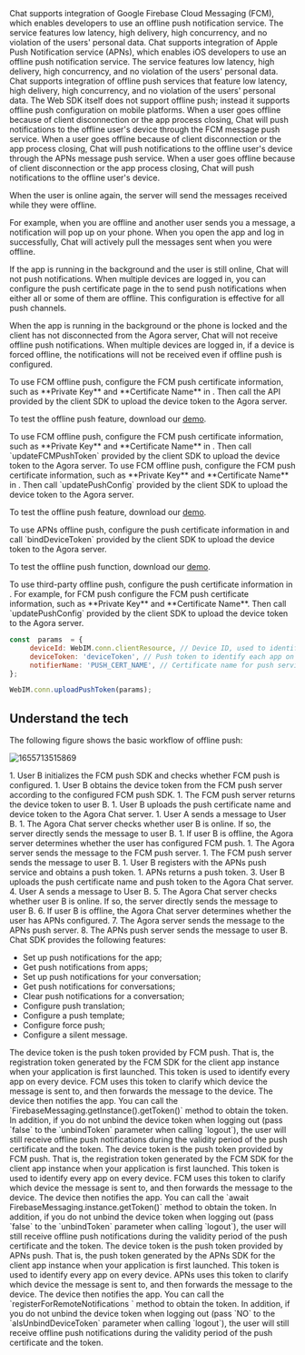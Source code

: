 
<PlatformWrapper notAllowed="android">
<PlatformWrapper notAllowed="ios">
<PlatformWrapper notAllowed="web">
<PlatformWrapper notAllowed="flutter">
<PlatformWrapper notAllowed="react-native">
<FeatureNotSupported />
</PlatformWrapper>
</PlatformWrapper>
</PlatformWrapper>
</PlatformWrapper>
</PlatformWrapper>

<PlatformWrapper notAllowed="windows">
<PlatformWrapper notAllowed="unity">

<PlatformWrapper notAllowed="ios">
<PlatformWrapper notAllowed="web">
Chat supports integration of Google Firebase Cloud Messaging (FCM), which enables developers to use an offline push notification service. The service features low latency, high delivery, high concurrency, and no violation of the users' personal data.
</PlatformWrapper>
</PlatformWrapper>

<PlatformWrapper platform="ios">
Chat supports integration of Apple Push Notification service (APNs), which enables iOS developers to use an offline push notification service. The service features low latency, high delivery, high concurrency, and no violation of the users' personal data.
</PlatformWrapper>

<PlatformWrapper platform="web">
Chat supports integration of offline push services that feature low latency, high delivery, high concurrency, and no violation of the users' personal data. The Web SDK itself does not support offline push; instead it supports offline push configuration on mobile platforms.
</PlatformWrapper>

<PlatformWrapper notAllowed="ios">
<PlatformWrapper notAllowed="web">
When a user goes offline because of client disconnection or the app process closing, Chat will push notifications to the offline user's device through the FCM message push service.
</PlatformWrapper>
</PlatformWrapper>

<PlatformWrapper platform="ios">
When a user goes offline because of client disconnection or the app process closing, Chat will push notifications to the offline user's device through the APNs message push service.
</PlatformWrapper>

<PlatformWrapper platform="web">
When a user goes offline because of client disconnection or the app process closing, Chat will push notifications to the offline user's device.
</PlatformWrapper>

When the user is online again, the server will send the messages received while they were offline.

<PlatformWrapper notAllowed="web">
For example, when you are offline and another user sends you a message, a notification will pop up on your phone. When you open the app and log in successfully, Chat will actively pull the messages sent when you were offline.
</PlatformWrapper>

If the app is running in the background and the user is still online, Chat will not push notifications. When multiple devices are logged in, you can configure the push certificate page in the <Link to="{{Global.AGORA_CONSOLE_URL}}"><Vg k="CONSOLE" /></Link> to send push notifications when either all or some of them are offline. This configuration is effective for all push channels.

<Admonition type="info" title="Note">When the app is running in the background or the phone is locked and the client has not disconnected from the Agora server, Chat will not receive offline push notifications. When multiple devices are logged in, if a device is forced offline, the notifications will not be received even if offline push is configured.</Admonition>

<PlatformWrapper platform="android">
To use FCM offline push, configure the FCM push certificate information, such as **Private Key** and **Certificate Name** in <Link to="{{Global.AGORA_CONSOLE_URL}}"><Vg k="CONSOLE" /></Link>. Then call the API provided by the client SDK to upload the device token to the Agora server.

To test the offline push feature, download our [demo](https://download.agora.io/sdk/release/agorachatdemo_android_1.1.0.apk).
</PlatformWrapper>

<PlatformWrapper platform="flutter">
To use FCM offline push, configure the FCM push certificate information, such as **Private Key** and **Certificate Name** in <Link to="{{Global.AGORA_CONSOLE_URL}}"><Vg k="CONSOLE" /></Link>. Then call `updateFCMPushToken` provided by the client SDK to upload the device token to the Agora server.
</PlatformWrapper>

<PlatformWrapper platform="react-native">
To use FCM offline push, configure the FCM push certificate information, such as **Private Key** and **Certificate Name** in <Link to="{{Global.AGORA_CONSOLE_URL}}"><Vg k="CONSOLE" /></Link>. Then call `updatePushConfig` provided by the client SDK to upload the device token to the Agora server.

To test the offline push feature, download our [demo](https://github.com/AgoraIO/Agora-Chat-API-Examples/tree/main/Chat-RN/firebase_push_demo).
</PlatformWrapper>

<PlatformWrapper platform="ios">
To use APNs offline push, configure the push certificate information in <Link to="{{Global.AGORA_CONSOLE_URL}}"><Vg k="CONSOLE" /></Link> and call `bindDeviceToken` provided by the client SDK to upload the device token to the Agora server.

To test the offline push function, download our [demo](https://testflight.apple.com/join/MO0UuYJH).
</PlatformWrapper>

<PlatformWrapper platform="web">
To use third-party offline push, configure the push certificate information in <Link to="{{Global.AGORA_CONSOLE_URL}}"><Vg k="CONSOLE" /></Link>. For example, for FCM push configure the FCM push certificate information, such as **Private Key** and **Certificate Name**. Then call `updatePushConfig` provided by the client SDK to upload the device token to the Agora server.

``` javascript
const  params  = {
     deviceId: WebIM.conn.clientResource, // Device ID, used to identify the device.
     deviceToken: 'deviceToken', // Push token to identify each app on each device.
     notifierName: 'PUSH_CERT_NAME', // Certificate name for push service.
};

WebIM.conn.uploadPushToken(params);
```
</PlatformWrapper>

## Understand the tech

<PlatformWrapper notAllowed="web">
The following figure shows the basic workflow of offline push:

![1655713515869](https://web-cdn.agora.io/docs-files/1655713515869)
</PlatformWrapper>

<PlatformWrapper notAllowed="ios">
<PlatformWrapper notAllowed="web">
1. User B initializes the FCM push SDK and checks whether FCM push is configured.
1. User B obtains the device token from the FCM push server according to the configured FCM push SDK.
1. The FCM push server returns the device token to user B.
1. User B uploads the push certificate name and device token to the Agora Chat server.
1. User A sends a message to User B.
1. The Agora Chat server checks whether user B is online. If so, the server directly sends the message to user B.
1. If user B is offline, the Agora server determines whether the user has configured FCM push.
1. The Agora server sends the message to the FCM push server.
1. The FCM push server sends the message to user B.
</PlatformWrapper>
</PlatformWrapper>

<PlatformWrapper platform="ios">
1. User B registers with the APNs push service and obtains a push token.
1. APNs returns a push token.
3. User B uploads the push certificate name and push token to the Agora Chat server.
4. User A sends a message to User B.
5. The Agora Chat server checks whether user B is online. If so, the server directly sends the message to user B.
6. If user B is offline, the Agora Chat server determines whether the user has APNs configured.
7. The Agora server sends the message to the APNs push server.
8. The APNs push server sends the message to user B.
</PlatformWrapper>

<PlatformWrapper platform="web">
Chat SDK provides the following features:

- Set up push notifications for the app;
- Get push notifications from apps;
- Set up push notifications for your conversation;
- Get push notifications for conversations;
- Clear push notifications for a conversation;
- Configure push translation;
- Configure a push template;
- Configure force push;
- Configure a silent message.
</PlatformWrapper>

<PlatformWrapper platform="android">
<PlatformWrapper platform="react-native">
<Admonition type="caution" title="Note">The device token is the push token provided by FCM push. That is, the registration token generated by the FCM SDK for the client app instance when your application is first launched. This token is used to identify every app on every device. FCM uses this token to clarify which device the message is sent to, and then forwards the message to the device. The device then notifies the app. You can call the `FirebaseMessaging.getInstance().getToken()` method to obtain the token. In addition, if you do not unbind the device token when logging out (pass `false` to the `unbindToken` parameter when calling `logout`), the user will still receive offline push notifications during the validity period of the push certificate and the token.</Admonition>
</PlatformWrapper>
</PlatformWrapper>

<PlatformWrapper platform="flutter">
<Admonition type="caution" title="Note">The device token is the push token provided by FCM push. That is, the registration token generated by the FCM SDK for the client app instance when your application is first launched. This token is used to identify every app on every device. FCM uses this token to clarify which device the message is sent to, and then forwards the message to the device. The device then notifies the app. You can call the `await FirebaseMessaging.instance.getToken()` method to obtain the token. In addition, if you do not unbind the device token when logging out (pass `false` to the `unbindToken` parameter when calling `logout`), the user will still receive offline push notifications during the validity period of the push certificate and the token.</Admonition>
</PlatformWrapper>

<PlatformWrapper platform="ios">
<Admonition type="caution" title="Note">The device token is the push token provided by APNs push. That is, the push token generated by the APNs SDK for the client app instance when your application is first launched. This token is used to identify every app on every device. APNs uses this token to clarify which device the message is sent to, and then forwards the message to the device. The device then notifies the app. You can call the `registerForRemoteNotifications ` method to obtain the token. In addition, if you do not unbind the device token when logging out (pass `NO` to the `aIsUnbindDeviceToken` parameter when calling `logout`), the user will still receive offline push notifications during the validity period of the push certificate and the token.</Admonition>
</PlatformWrapper>

</PlatformWrapper>
</PlatformWrapper>